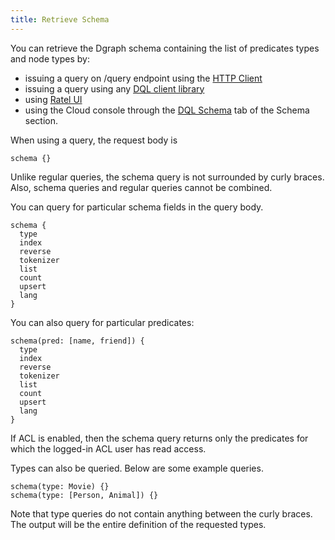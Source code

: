 ```yaml
---
title: Retrieve Schema
---
```


You can retrieve the Dgraph schema containing the list of predicates types and
node types by:

- issuing a query on /query endpoint using the
  [HTTP Client](/raw-http#query-current-dql-schema)
- issuing a query using any [DQL client library](./dql/clients)
- using [Ratel UI](./ratel/schema)
- using the Cloud console through the
  [DQL Schema](https://cloud.dgraph.io/_/schema?tab=dqlschema) tab of the Schema
  section.

When using a query, the request body is

```
schema {}
```

<Note>
  Unlike regular queries, the schema query is not surrounded by curly braces.
  Also, schema queries and regular queries cannot be combined.
</Note>

You can query for particular schema fields in the query body.

```
schema {
  type
  index
  reverse
  tokenizer
  list
  count
  upsert
  lang
}
```

You can also query for particular predicates:

```
schema(pred: [name, friend]) {
  type
  index
  reverse
  tokenizer
  list
  count
  upsert
  lang
}
```

<Note>
  If ACL is enabled, then the schema query returns only the predicates for which
  the logged-in ACL user has read access.
</Note>

Types can also be queried. Below are some example queries.

```
schema(type: Movie) {}
schema(type: [Person, Animal]) {}
```

Note that type queries do not contain anything between the curly braces. The
output will be the entire definition of the requested types.
